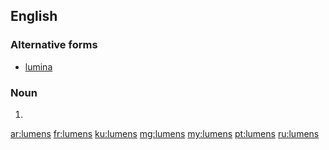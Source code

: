 ==English==

===Alternative forms===
*[[lumina]]

===Noun===
{{head|en|plural}}

# {{plural of|lumen|lang=en|nocat=1}}

[[ar:lumens]]
[[fr:lumens]]
[[ku:lumens]]
[[mg:lumens]]
[[my:lumens]]
[[pt:lumens]]
[[ru:lumens]]